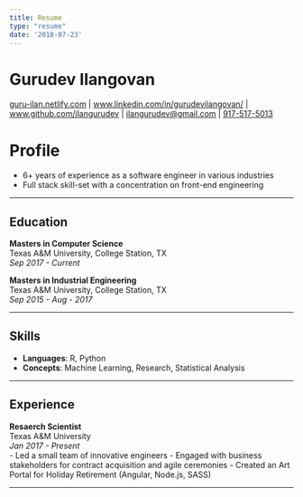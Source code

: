 ```yaml
---
title: Resume
type: "resume"
date: '2018-07-23'
---
```


# Gurudev Ilangovan


[guru-ilan.netlify.com](guru-ilan.netlify.com) | 
[www.linkedin.com/in/gurudevilangovan/](https://www.linkedin.com/in/gurudevilangovan/) | 
[www.github.com/ilangurudev](https://www.github.com/ilangurudev") | 
[ilangurudev@gmail.com](mailto:ilangurudev@gmail.com) | 
[917-517-5013](tel:9175175013)




# Profile
- 6+ years of experience as a software engineer in various industries
- Full stack skill-set with a concentration on front-end engineering

---

## Education
**Masters in Computer Science**  
Texas A&M University, College Station, TX  
*Sep 2017 - Current*  

**Masters in Industrial Engineering**  
Texas A&M University, College Station, TX  
*Sep 2015 - Aug - 2017*  

---

## Skills

- **Languages**: R, Python
- **Concepts**: Machine Learning, Research, Statistical Analysis

---

## Experience

**Resaerch Scientist**  
Texas A&M University  
*Jan 2017 - Present*  
- Led a small team of innovative engineers
- Engaged with business stakeholders for contract acquisition and agile ceremonies
- Created an Art Portal for Holiday Retirement (Angular, Node.js, SASS)

---